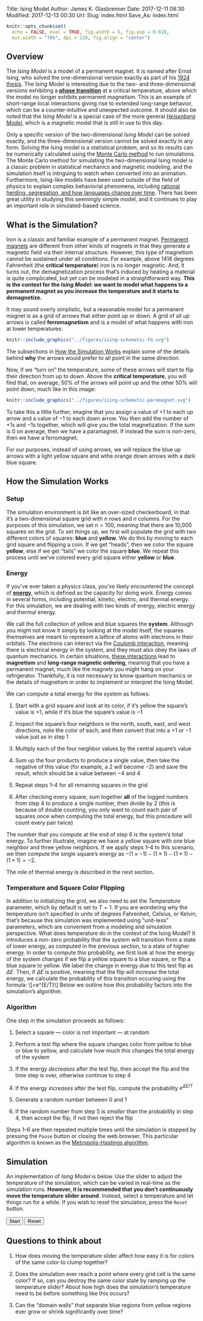 Title: Ising Model
Author: James K. Glasbrenner
Date: 2017-12-11 08:30
Modified: 2017-12-13 00:30
Url:
Slug: index.html
Save_As: index.html

```r
knitr::opts_chunk$set(
  echo = FALSE, eval = TRUE, fig.width = 5, fig.asp = 0.618,
  out.width = "70%", dpi = 120, fig.align = "center")
```

## Overview

The *Ising Model* is a model of a permanent magnet.
It is named after Ernst Ising, who solved the one-dimensional version exactly as part of his [1924 thesis][ising-thesis].
The *Ising Model* is interesting due to the two- and three-dimensional versions exhibiting a [**phase transition**][phase-transition-wiki] at a critical temperature, above which the model no longer exhibits permanent magnetism.
This is an example of short-range local interactions giving rise to extended long-range behavior, which can be a counter-intuitive and unexpected outcome.
It should also be noted that the *Ising Model* is a special case of the more general [*Heisenberg Model*][heisenberg-model-wiki], which is a magnetic model that is still in use to this day.

Only a specific version of the two-dimensional *Ising Model* can be solved exactly, and the three-dimensional version cannot be solved exactly in any form.
Solving the Ising model is a statistical problem, and so its results can be numerically calculated using the [Monte Carlo method][monte-carlo-method-wiki] to run simulations.
The Monte Carlo method for simulating the two-dimensional Ising model is a classic problem in statistical mechanics and magnetic modeling, and the simulation itself is intriguing to watch when converted into an animation.
Furthermore, Ising-like models have been used outside of the field of physics to explain complex behaviorial phenomena, including [rational herding, segregation, and how languages change over time][ising-social-science-article].
There has been great utility in studying this seemingly simple model, and it continues to play an important role in simulated-based science.

## What is the Simulation?

Iron is a classic and familiar example of a permanent magnet.
[Permanent magnets][permanent-magnet-link] are different from other kinds of magnets in that they generate a magnetic field via their internal structure.
However, this type of magnetism cannot be sustained under all conditions.
For example, above 1418 degrees Fahrenheit (the **critical temperature**) iron is no longer magnetic.
And, it turns out, the demagnetization process that's induced by heating a material is quite complicated, but yet can be modeled in a straightforward way.
**This is the context for the *Ising Model*: we want to model what happens to a permanent magnet as you increase the temperature and it starts to demagnetize.**

It may sound overly simplistic, but a reasonable model for a permanent magnet is as a grid of arrows that either point up or down.
A grid of all *up* arrows is called **ferromagnetism** and is a model of what happens with iron at lower temperatures:

```r
knitr::include_graphics("../figures/ising-schematic-fm.svg")
```

The subsections in [How the Simulation Works](#how-the-simulation-works) explain some of the details behind **why** the arrows would prefer to all point in the same direction.

Now, if we "turn on" the temperature, some of these arrows will start to flip their direction from up to down.
Above the **critical temperature**, you will find that, on average, 50% of the arrows will point up and the other 50% will point down, much like in this image:

```r
knitr::include_graphics("../figures/ising-schematic-paramagnet.svg")
```

To take this a little further, imagine that you assign a value of $+1$ to each up arrow and a value of $-1$ to each down arrow.
You then add the number of $+1$s and $-1$s together, which will give you the total magnetization.
If the sum is 0 on average, then we have a paramagnet.
If instead the sum is non-zero, then we have a ferromagnet.

For our purposes, instead of using arrows, we will replace the blue up arrows with a light yellow square and wthe orange down arrows with a dark blue square.

## How the Simulation Works

### Setup

The simulation environment is bit like an over-sized checkerboard, in that it's a two-dimensional square grid with $n$ rows and $n$ columns.
For the purposes of this simulation, we set $n=100$, meaning that there are 10,000 squares on the grid.
To set things up, we first will populate the grid with two different colors of squares: **blue** and **yellow**.
We do this by moving to each grid square and flipping a coin.
If we get "heads", then we color the square **yellow**, else if we get "tails" we color the square **blue**.
We repeat this process until we've colored every grid square either **yellow** or **blue**.

### Energy

If you've ever taken a physics class, you've likely encountered the concept of [**energy**][energy-encyclopedia], which is defined as the capacity for doing work.
Energy comes in several forms, including potential, kinetic, electric, and thermal energy.
For this simulation, we are dealing with two kinds of energy, electric energy and thermal energy.

We call the full collection of yellow and blue squares the **system**.
Although you might not know it simply by looking at the model itself, the squares themselves are meant to represent a lattice of atoms with electrons in their orbitals.
The electrons can interact via the [Coulomb interaction][coulomb-wiki], meaning there is electrical energy in the system, and they must also obey the laws of quantum mechanics.
In certain situations, [these interactions][exchange-wiki] lead to **magnetism** and **long-range magnetic ordering**, meaning that you have a permanent magnet, much like the magnets you might hang on your refrigerator.
Thankfully, it is not necessary to know quantum mechanics or the details of magnetism in order to implement or interpret the Ising Model.

We can compute a total energy for the system as follows:

1.  Start with a grid square and look at its color, if it's yellow the square's value is $+1$, while if it's blue the square's value is $-1$

2.  Inspect the square's four neighbors in the north, south, east, and west directions, note the color of each, and then convert that into a $+1$ or $-1$ value just as in step 1

3.  Multiply each of the four neighbor values by the central square's value

4.  Sum up the four products to produce a single value, then take the negative of this value (for example, a $2$ will become $-2$) and save the result, which should be a value between $-4$ and $4$

5.  Repeat steps 1--4 for all remaining squares in the grid

6.  After checking every square, sum together **all** of the logged numbers from step 4 to produce a single number, then divide by 2 (this is because of double counting, you only want to count each pair of squares once when computing the total energy, but this procedure will count every pair twice)

The number that you compute at the end of step 6 is the system's total energy.
To further illustrate, imagine we have a yellow square with one blue neighbor and three yellow neighbors.
If we apply steps 1--4 to this scenario, we then compute the single square's energy as $-(1 \times -1) - (1 \times 1) - (1 \times 1) - (1 \times 1) = -2$.

The role of thermal energy is described in the next section.

### Temperature and Square Color Flipping

In addition to initializing the grid, we also need to set the *Temperature* parameter, which by default is set to $T = 1$.
If you are wondering why the temperature isn't specified in units of degrees Fahrenheit, Celsius, or Kelvin, that's because this simulation was implemented using "unit-less" parameters, which are convenient from a modeling and simulation perspective.
What does temperature do in the context of the Ising Model?
It introduces a non-zero probability that the system will transition from a state of lower energy, as computed in the previous section, to a state of higher energy.
In order to compute this probability, we first look at how the energy of the system changes if we flip a yellow square to a blue square, or flip a blue square to yellow.
We label the change in energy due to this test flip as $\Delta{}E$.
Then, if $\Delta{}E$ is positive, meaning that the flip will *increase* the total energy, we calculate the probability of this transition occuring using the formula:
\\[\text{Probability}=e^{\Delta{}E/T}\\]
Below we outline how this probability factors into the simulation's algorithm.

### Algorithm

One step in the simulation proceeds as follows:

1.  Select a square --- color is not important --- at random

2.  Perform a test flip where the square changes color from yellow to blue or blue to yellow, and calculate how much this changes the total energy of the system

3.  If the energy *decreases* after the test flip, then accept the flip and the time step is over, otherwise continue to step 4

4.  If the energy *increases* after the test flip, compute the probability $e^{\Delta{}E/T}$

5.  Generate a random number between 0 and 1

6.  If the random number from step 5 is *smaller* than the probability in step 4, then accept the flip, if not then reject the flip

Steps 1--6 are then repeated multiple times until the simulation is stopped by pressing the `Pause` button or closing the web browser.
This particular algorithm is known as the [Metropolis-Hastings algorithm][metropolis-hastings-wiki].

## Simulation

An implementation of *Ising Model* is below.
Use the slider to adjust the temperature of the simulation, which can be varied in real-time as the simulation runs.
**However, it is recommended that you don't continuously move the temperature slider around**.
Instead, select a temperature and let things run for a while.
If you wish to reset the simulation, press the `Reset` button.

<div class="visualization browser-default">
<div class="simulation" id='isingModel'></div>

<div class="noUiSlider controls">
<div class="simButton">
<button id="startPauseButton">Start</button>
<button id="resetButton">Reset</button>
</div>
<div class="simSlider">
<div id='temperature'></div>
<span class="widget-val" id="temperatureValue"></span>
</div>
</div>
</div>

## Questions to think about

<div class="userHtml browser-default">

1.  How does moving the temperature slider affect how easy it is for colors of the same color to clump together?

2.  Does the simulation ever reach a point where every grid cell is the same color?
    If so, can you destroy the same color state by ramping up the temperature slider?
    About how high does the simulation's temperature need to be before something like this occurs?

3.  Can the "domain walls" that separate blue regions from yellow regions ever grow or shrink significantly over time?

</div>

<!-- Implicit links -->

[coulomb-wiki]:                 https://en.wikipedia.org/wiki/Coulomb%27s_law
[ising-thesis]:                 http://www.hs-augsburg.de/~harsch/anglica/Chronology/20thC/Ising/isi_fm00.html
[exchange-wiki]:                https://en.wikipedia.org/wiki/Exchange_interaction
[energy-encyclopedia]:          https://www.britannica.com/science/energy
[heisenberg-model-wiki]:        https://en.wikipedia.org/wiki/Classical_Heisenberg_model
[permanent-magnet-link]:        https://nationalmaglab.org/about/maglab-dictionary/permanent-magnet
[phase-transition-wiki]:        https://en.wikipedia.org/wiki/Phase_transition
[monte-carlo-method-wiki]:      https://en.wikipedia.org/wiki/Monte_Carlo_method
[metropolis-hastings-wiki]:     https://en.wikipedia.org/wiki/Metropolis-Hastings_algorithm
[ising-social-science-article]: http://aapt.scitation.org/doi/10.1119/1.2779882
